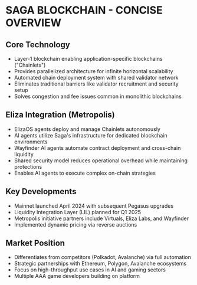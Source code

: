 # SAGA BLOCKCHAIN - CONCISE OVERVIEW

## Core Technology

- Layer-1 blockchain enabling application-specific blockchains ("Chainlets")
- Provides parallelized architecture for infinite horizontal scalability
- Automated chain deployment system with shared validator network
- Eliminates traditional barriers like validator recruitment and security setup
- Solves congestion and fee issues common in monolithic blockchains

## Eliza Integration (Metropolis)

- ElizaOS agents deploy and manage Chainlets autonomously
- AI agents utilize Saga's infrastructure for dedicated blockchain environments
- Wayfinder AI agents automate contract deployment and cross-chain liquidity
- Shared security model reduces operational overhead while maintaining protections
- Enables AI agents to execute complex on-chain strategies

## Key Developments

- Mainnet launched April 2024 with subsequent Pegasus upgrades
- Liquidity Integration Layer (LIL) planned for Q1 2025
- Metropolis initiative partners include Virtuals, Eliza Labs, and Wayfinder
- Implemented dynamic pricing via reverse auctions

## Market Position

- Differentiates from competitors (Polkadot, Avalanche) via full automation
- Strategic partnerships with Ethereum, Polygon, Avalanche ecosystems
- Focus on high-throughput use cases in AI and gaming sectors
- Multiple AAA game developers building on platform
